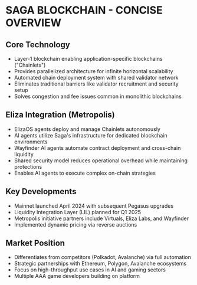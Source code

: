 # SAGA BLOCKCHAIN - CONCISE OVERVIEW

## Core Technology

- Layer-1 blockchain enabling application-specific blockchains ("Chainlets")
- Provides parallelized architecture for infinite horizontal scalability
- Automated chain deployment system with shared validator network
- Eliminates traditional barriers like validator recruitment and security setup
- Solves congestion and fee issues common in monolithic blockchains

## Eliza Integration (Metropolis)

- ElizaOS agents deploy and manage Chainlets autonomously
- AI agents utilize Saga's infrastructure for dedicated blockchain environments
- Wayfinder AI agents automate contract deployment and cross-chain liquidity
- Shared security model reduces operational overhead while maintaining protections
- Enables AI agents to execute complex on-chain strategies

## Key Developments

- Mainnet launched April 2024 with subsequent Pegasus upgrades
- Liquidity Integration Layer (LIL) planned for Q1 2025
- Metropolis initiative partners include Virtuals, Eliza Labs, and Wayfinder
- Implemented dynamic pricing via reverse auctions

## Market Position

- Differentiates from competitors (Polkadot, Avalanche) via full automation
- Strategic partnerships with Ethereum, Polygon, Avalanche ecosystems
- Focus on high-throughput use cases in AI and gaming sectors
- Multiple AAA game developers building on platform
